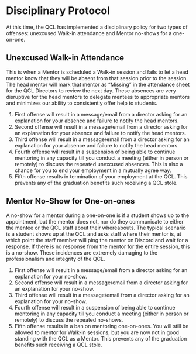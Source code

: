 # Disciplinary Protocol

At this time, the QCL has implemented a disciplinary policy for two types of offenses: unexcused Walk-in attendance and Mentor no-shows for a one-on-one.

## Unexcused Walk-in Attendance

This is when a Mentor is scheduled a Walk-in session and fails to let a head mentor know that they will be absent from that session prior to the session. The head mentor will mark that mentor as "Missing" in the attendance sheet for the QCL Directors to review the next day. These absences are very disruptive for the head mentors to delegate mentees to appropriate mentors and minimizes our ability to consistently offer help to students.

1. First offense will result in a message/email from a director asking for an explanation for your absence and failure to notify the head mentors.
2. Second offense will result in a message/email from a director asking for an explanation for your absence and failure to notify the head mentors.
3. Third offense will result in a message/email from a director asking for an explanation for your absence and failure to notify the head mentors.
4. Fourth offense will result in a suspension of being able to continue mentoring in any capacity till you conduct a meeting (either in person or remotely) to discuss the repeated unexcused absences. This is also a chance for you to end your employment in a mutually agree way.
5. Fifth offense results in termination of your employment at the QCL. This prevents any of the graduation benefits such receiving a QCL stole.

## Mentor No-Show for One-on-ones

A no-show for a mentor during a one-on-one is if a student shows up to the appointment, but the mentor does not, nor do they communicate to either the mentee or the QCL staff about their whereabouts. The typical scenario is a student shows up at the QCL and asks staff where their mentor is, at which point the staff member will ping the mentor on Discord and wait for a response. If there is no response from the mentor for the entire session, this is a no-show. These incidences are extremely damaging to the professionalism and integrity of the QCL.

1. First offense will result in a message/email from a director asking for an explanation for your no-show.
2. Second offense will result in a message/email from a director asking for an explanation for your no-show.
3. Third offense will result in a message/email from a director asking for an explanation for your no-show.
4. Fourth offense will result in a suspension of being able to continue mentoring in any capacity till you conduct a meeting (either in person or remotely) to discuss the repeated no-shows.
5. Fifth offense results in a ban on mentoring one-on-ones. You will still be allowed to mentor for Walk-in sessions, but you are now not in good standing with the QCL as a Mentor. This prevents any of the graduation benefits such receiving a QCL stole.